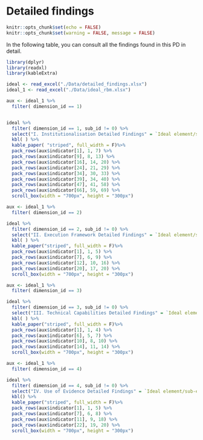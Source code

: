 # Detailed findings  {#appendixB} 


```r
knitr::opts_chunk$set(echo = FALSE)
knitr::opts_chunk$set(warning = FALSE, message = FALSE) 

```

In the following table, you can consult all the findings found in this PD in detail. 


```r
library(dplyr)
library(readxl)
library(kableExtra)

ideal <- read_excel("./Data/detailed_findings.xlsx")
ideal_1 <- read_excel("./Data/ideal_rbm.xlsx")

aux <- ideal_1 %>% 
  filter( dimension_id == 1)


ideal %>% 
  filter( dimension_id == 1, sub_id != 0) %>% 
  select("I. Institutionalisation Detailed Findings" = `Ideal element/sub-element`, " " = `Main results/findings`) %>% 
  kbl( ) %>%
  kable_paper( "striped", full_width = F)%>%
  pack_rows(aux$indicator[1], 1, 7) %>%
  pack_rows(aux$indicator[9], 8, 13) %>% 
  pack_rows(aux$indicator[16], 14, 20) %>% 
  pack_rows(aux$indicator[24], 21, 29) %>% 
  pack_rows(aux$indicator[34], 30, 33) %>%
  pack_rows(aux$indicator[39], 34, 40) %>%
  pack_rows(aux$indicator[47], 41, 58) %>%
  pack_rows(aux$indicator[66], 59, 69) %>%
  scroll_box(width = "700px", height = "300px")

aux <- ideal_1 %>% 
  filter( dimension_id == 2)

ideal %>% 
  filter( dimension_id == 2, sub_id != 0) %>% 
  select("II. Execution Framework Detailed Findings" = `Ideal element/sub-element`, " " = `Main results/findings`) %>% 
  kbl( ) %>%
  kable_paper("striped", full_width = F)%>%
  pack_rows(aux$indicator[1], 1, 5) %>%
  pack_rows(aux$indicator[7], 6, 9) %>% 
  pack_rows(aux$indicator[12], 10, 16) %>% 
  pack_rows(aux$indicator[20], 17, 20) %>% 
  scroll_box(width = "700px", height = "300px")

aux <- ideal_1 %>% 
  filter( dimension_id == 3)

ideal %>% 
  filter( dimension_id == 3, sub_id != 0) %>% 
  select("III. Technical Capabilities Detailed Findings" = `Ideal element/sub-element`, " " = `Main results/findings`) %>%
  kbl( ) %>%
  kable_paper("striped", full_width = F)%>%
  pack_rows(aux$indicator[1], 1, 4) %>%
  pack_rows(aux$indicator[6], 5, 7) %>% 
  pack_rows(aux$indicator[10], 8, 10) %>% 
  pack_rows(aux$indicator[14], 11, 14) %>% 
  scroll_box(width = "700px", height = "300px")

aux <- ideal_1 %>% 
  filter( dimension_id == 4)

ideal %>% 
  filter( dimension_id == 4, sub_id != 0) %>% 
  select("IV. Use of Evidence Detailed Findings" = `Ideal element/sub-element`, " " = `Main results/findings`) %>% 
  kbl() %>%
  kable_paper("striped", full_width = F)%>%
  pack_rows(aux$indicator[1], 1, 5) %>%
  pack_rows(aux$indicator[7], 6, 8) %>% 
  pack_rows(aux$indicator[11], 9, 18) %>% 
  pack_rows(aux$indicator[22], 19, 20) %>% 
  scroll_box(width = "700px", height = "300px")
    

```


















